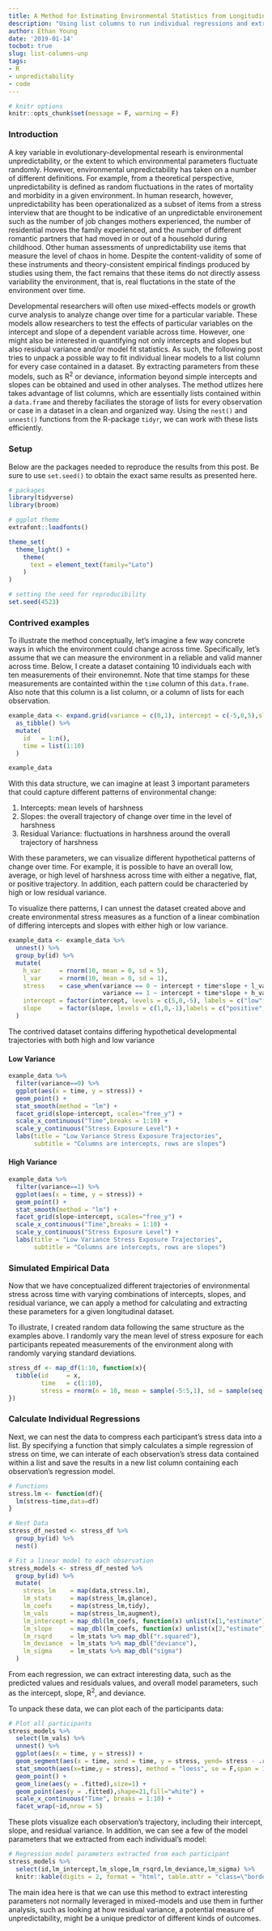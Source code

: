```yaml
---
title: A Method for Estimating Environmental Statistics from Longitudinal Data
description: "Using list columns to run individual regressions and extract model statistics."
author: Ethan Young
date: '2019-01-14'
tocbot: true
slug: list-columns-unp
tags:
- R
- unpredictability
- code
---
```


```r
# knitr options
knitr::opts_chunk$set(message = F, warning = F)
```

### Introduction

A key variable in evolutionary-developmental researh is environmental unpredictability, or the extent to which environmental parameters fluctuate randomly. However, environmental unpredictability has taken on a number of different definitions. For example, from a theoretical perspective, unpredictability is defined as random fluctuations in the rates of mortality and morbidity in a given environment. In human research, however, unpredictability has been operationalized as a subset of items from a stress interview that are thought to be indicative of an unpredictable environement such as the number of job changes mothers experienced, the number of residential moves the family experienced, and the number of  different romantic partners that had moved in or out of a household during childhood. Other human assessments of unpredictability use items that measure the level of chaos in home. Despite the content-validity of some of these instruments and theory-consistent empirical findings produced by studies using them, the fact remains that these items do not directly assess variability the environment, that is, real fluctations in the state of the environment over time. 

Developmental researchers will often use mixed-effects models or growth curve analysis to analyze change over time for a particular variable. These models allow researchers to test the effects of particular variables on the intercept and slope of a dependent variable across time. However, one might also be interested in quantifying not only intercepts and slopes but also residual variance and/or model fit statistics. As such, the following post tries to unpack a possible way to fit individual linear models to a list column for every case contained in a dataset. By extracting parameters from these models, such as R^2^ or deviance, information beyond simple intercepts and slopes can be obtained and used in other analyses. The method utlizes here takes advantage of list columns, which are essentially lists contained within a `data.frame` and thereby faciliates the storage of lists for every observation or case in a dataset in a clean and organized way. Using the `nest()` and `unnest()` functions from the R-package `tidyr`, we can work with these lists efficiently.

### Setup

Below are the packages needed to reproduce the results from this post. Be sure to use `set.seed()` to obtain the exact same results as presented here.

```r
# packages
library(tidyverse)
library(broom)

# ggplot theme
extrafont::loadfonts()

theme_set(
  theme_light() +
    theme(
      text = element_text(family="Lato")
    )
)

# setting the seed for reproducibility
set.seed(4523)
```

### Contrived examples

To illustrate the method conceptually, let's imagine a few way concrete ways in which the environment could change across time. Specifically, let's assume that we can measure the environment in a reliable and valid manner across time. Below, I create a dataset containing 10 individuals each with ten measurements of their environemnt. Note that time stamps for these measurements are containted within the `time` column of this `data.frame`. Also note that this column is a list column, or a column of lists for each observation.

```r
example_data <- expand.grid(variance = c(0,1), intercept = c(-5,0,5),slope = c(-1,0,1)) %>% 
  as_tibble() %>% 
  mutate(
    id   = 1:n(),
    time = list(1:10)
  )

example_data
```

With this data structure, we can imagine at least 3 important parameters that could capture different patterns of environmental change:

1. Intercepts: mean levels of harshness
2. Slopes: the overall trajectory of change over time in the level of harshness
3. Residual Variance: fluctuations in harshness around the overall trajectory of harshness

With these parameters, we can visualize different hypothetical patterns of change over time. For example, it is possible to have an overall low, average, or high level of harshness across time with either a negative, flat, or positive trajectory. In addition, each pattern could be characteried by high or low residual variance. 

To visualize there patterns, I can unnest the dataset created above and create environmental stress measures as a function of a linear combination of differing intercepts and slopes with either high or low variance.

```r
example_data <- example_data %>% 
  unnest() %>% 
  group_by(id) %>% 
  mutate(
    h_var     = rnorm(10, mean = 0, sd = 5),
    l_var     = rnorm(10, mean = 0, sd = 1),
    stress    = case_when(variance == 0 ~ intercept + time*slope + l_var,
                          variance == 1 ~ intercept + time*slope + h_var),
    intercept = factor(intercept, levels = c(5,0,-5), labels = c("low","medium","high")),
    slope     = factor(slope, levels = c(1,0,-1),labels = c("positive","zero","negative"))
  )
```

The contrived dataset contains differing hypothetical developmental trajectories with both high and low variance

#### Low Variance

```r
example_data %>% 
  filter(variance==0) %>% 
  ggplot(aes(x = time, y = stress)) +
  geom_point() +
  stat_smooth(method = "lm") +
  facet_grid(slope~intercept, scales="free_y") +
  scale_x_continuous("Time",breaks = 1:10) +
  scale_y_continuous("Stress Exposure Level") +
  labs(title = "Low Variance Stress Exposure Trajectories",
       subtitle = "Columns are intercepts, rows are slopes")
```


#### High Variance

```r
example_data %>% 
  filter(variance==1) %>% 
  ggplot(aes(x = time, y = stress)) +
  geom_point() +
  stat_smooth(method = "lm") +
  facet_grid(slope~intercept, scales="free_y") +
  scale_x_continuous("Time",breaks = 1:10) +
  scale_y_continuous("Stress Exposure Level") +
  labs(title = "Low Variance Stress Exposure Trajectories",
       subtitle = "Columns are intercepts, rows are slopes")
```

### Simulated Empirical Data 

Now that we have conceptualized different trajectories of environmental stress across time with varying combinations of intercepts, slopes, and residual variance, we can apply a method for calculating and extracting these parameters for a given longitudinal dataset. 

To illustrate, I created random data following the same structure as the examples above. I randomly vary the mean level of stress exposure for each participants repeated measurements of the environment along with randomly varying standard deviations.

```r
stress_df <- map_df(1:10, function(x){
  tibble(id     = x,
         time   = c(1:10),
         stress = rnorm(n = 10, mean = sample(-5:5,1), sd = sample(seq(0,10,.1),1)))
})
```

### Calculate Individual Regressions

Next, we can nest the data to compress each participant's stress data into a list. By specifying a function that simply calculates a simple regression of stress on time, we can interate of each observation's stress data contained within a list and save the results in a new list column containing each observation's regression model.

```r
# Functions
stress.lm <- function(df){
  lm(stress~time,data=df)
}

# Nest Data
stress_df_nested <- stress_df %>% 
  group_by(id) %>% 
  nest()

# Fit a linear model to each observation
stress_models <- stress_df_nested %>% 
  group_by(id) %>% 
  mutate(
    stress_lm    = map(data,stress.lm),
    lm_stats     = map(stress_lm,glance),
    lm_coefs     = map(stress_lm,tidy),
    lm_vals      = map(stress_lm,augment),
    lm_intercept = map_dbl(lm_coefs, function(x) unlist(x[1,"estimate"])),
    lm_slope     = map_dbl(lm_coefs, function(x) unlist(x[2,"estimate"])),
    lm_rsqrd     = lm_stats %>% map_dbl("r.squared"),
    lm_deviance  = lm_stats %>% map_dbl("deviance"),
    lm_sigma     = lm_stats %>% map_dbl("sigma")
  )
```

From each regression, we can extract interesting data, such as the predicted values and residuals values, and overall model parameters, such as the intercept, slope, R^2^, and deviance.

To unpack these data, we can plot each of the participants data:

```r
# Plot all participants
stress_models %>% 
  select(lm_vals) %>%  
  unnest() %>% 
  ggplot(aes(x = time, y = stress)) +
  geom_segment(aes(x = time, xend = time, y = stress, yend= stress - .resid), color = "red") +
  stat_smooth(aes(x=time,y = stress), method = "loess", se = F,span = 1) +
  geom_point() +
  geom_line(aes(y = .fitted),size=1) +
  geom_point(aes(y = .fitted),shape=21,fill="white") +
  scale_x_continuous("Time", breaks = 1:10) +
  facet_wrap(~id,nrow = 5)
```

These plots visualize each observation's trajectory, including their intercept, slope, and residual variance. In addition, we can see a few of the model parameters that we extracted from each individual's model:

```r
# Regression model parameters extracted from each participant
stress_models %>% 
  select(id,lm_intercept,lm_slope,lm_rsqrd,lm_deviance,lm_sigma) %>% 
  knitr::kable(digits = 2, format = "html", table.attr = "class=\"bordered\"")
```

The main idea here is that we can use this method to extract interesting parameters not normally leveraged in mixed-models and use them in further analysis, such as looking at how residual variance, a potential measure of unpredictability, might be a unique predictor of different kinds of outcomes.